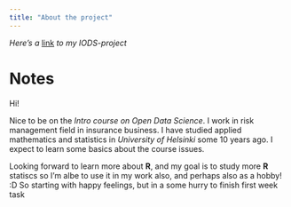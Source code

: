 ```yaml
---
title: "About the project"
---
```

*Here's a* [link](https://github.com/keskitu/IODS-project) *to my IODS-project*

# Notes

Hi!

Nice to be on the *Intro course on Open Data Science*. I work in risk 
management field in insurance business. I have studied applied 
mathematics and statistics in *University of Helsinki* some 10 years ago. 
I expect to learn some basics about the course issues. 

Looking forward to learn more about **R**, and my goal is to study
more **R** statiscs so I'm albe to use it in my work also, and perhaps also as a
hobby! :D So starting with happy feelings, but in a some hurry to finish first
week task